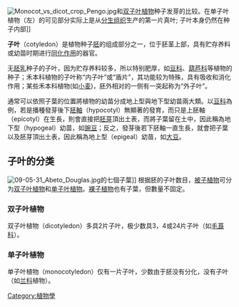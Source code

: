 [[Image:Monocot_vs_dicot_crop_Pengo.jpg|thumb]]和[[双子叶植物|双子叶植物]]种子发芽的比较。在单子叶植物（左）的可见部分实际上是从[[分生组织|分生组织]]生产的第一片真叶; 子叶本身仍然在种子内部]]

'''子叶'''（cotyledon）是植物种子[[胚|胚]]的组成部分之一，位于胚茎上部，具有贮存养料或幼苗时期进行[[同化作用|同化作用]]的器官。

无[[胚乳|胚乳]]种子的子叶，因为贮存养料较多，所以特别肥厚，如[[豆科|豆科]]、[[葫芦科|葫芦科]]等植物的种子；禾本科植物的子叶称“内子叶”或“盾片”，其功能较为特殊，具有吸收和消化作用；某些禾本科植物(如[[小麦|小麦]])，胚外相对的一侧有一突起称为“外子叶”。

通常可以依照子葉的位置將植物的幼苗分成地上型與地下型幼苗兩大類。以[[豆科|豆科]]為例，若是播種發芽後下[[胚軸|胚軸]]（hypocotyl）無顯著的發育，而只是上胚軸（epicotyl）在生長，則會直接把[[胚芽|胚芽]]頂出土表，而將子葉留在土中，因此稱為地下型（hypogeal）幼苗，如[[豌豆|豌豆]]；反之，發芽後若下胚軸一直生長，就會把子葉以及胚芽頂出土表，因此稱為地上型（epigeal）幼苗，如[[大豆|大豆]]。

== 子叶的分类 ==
[[File:09-05-31_Abeto_Douglas.jpg|thumb]]的七個子葉]]
根据胚的子叶数目，[[被子植物|被子植物]]可分为[[双子叶植物|双子叶植物]]和[[单子叶植物|单子叶植物]]。[[裸子植物|裸子植物]]也有子葉，但數量不固定。

=== 双子叶植物 ===
双子叶植物（dicotyledon）多具2片子叶，极少数具3，4或24片子叶（如[[毛莨科|毛莨科]]）。

=== 单子叶植物 ===
单子叶植物（monocotyledon）仅有一片子叶，少数由于胚没有分化，没有子叶（如[[兰科|兰科]]植物）。

{{植物学小作品}}

[[Category:植物學|Category:植物學]]